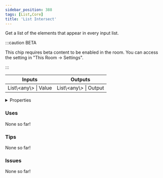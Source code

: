 ```yaml
---
sidebar_position: 388
tags: [List,Core]
title: 'List Intersect'
---
```


Get a list of the elements that appear in every input list.

:::caution BETA

This chip requires beta content to be enabled in the room. You can access the setting in "This Room -> Settings".

:::

<IChip uuid="ddee857a-4be4-47a8-9dd7-782c02d5d1f6"/>

<table><thead><tr><th>Inputs</th><th>Outputs</th></tr></thead><tbody><tr><td>List\&lt;any\&gt; | Value</td><td>List\&lt;any\&gt; | Output</td></tr></tbody></table>

<details>
  <summary>Properties</summary>
  <div>
    <div>
    <table>
      <tbody>
        <tr>
          <td>Is beta required?</td>
          <td>Yes</td>
        </tr>
        <tr>
          <td>Is chip a trolling risk?</td>
          <td>No</td>
        </tr>
        <tr>
          <td>Is chip a role assignment risk?</td>
          <td>No</td>
        </tr>
        <tr>
          <td>Chip UUID</td>
          <td>ddee857a-4be4-47a8-9dd7-782c02d5d1f6</td>
        </tr>
        <tr>
          <td>Room availability</td>
          <td>Available everywhere</td>
        </tr>
      </tbody>
    </table>
    </div>
  </div>
</details>

### Uses

None so far!

### Tips

None so far!

### Issues

None so far!